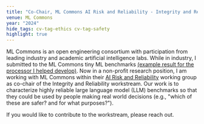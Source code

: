 ```yaml
---
title: "Co-Chair, ML Commons AI Risk and Reliability - Integrity and Reliability Workstream"
venue: ML Commons
year: "2024"
hide_tags: cv-tag-ethics cv-tag-safety
highlight: true
---
```


ML Commons is an open engineering consortium with participation from leading industry and academic artificial intelligence labs.
While in industry, I submitted to the ML Commons tiny ML benchmarks [(example result for the processor I helped develop)](https://www.syntiant.com/news/syntiant-core-2-achieves-outstanding-results-in-latest-mlperf-tiny-v1-1-benchmark-suite).
Now in a non-profit research position, I am working with ML Commons within their [AI Risk and Reliability](https://mlcommons.org/working-groups/airr/ai-risk-and-reliability/)
working group as co-chair of the Integrity and Reliability workstream. Our work is to characterize highly reliable large language model (LLM) benchmarks so that they could be used by people making real world decisions (e.g., "which of these are safer? and for what purposes?").

If you would like to contribute to the workstream, please reach out.